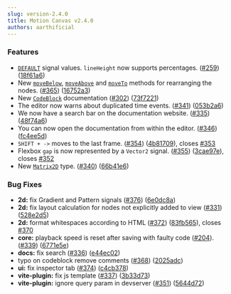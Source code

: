 ```yaml
---
slug: version-2.4.0
title: Motion Canvas v2.4.0
authors: aarthificial
---
```


### Features

- [`DEFAULT`](/docs/signals#default-values) signal values. `lineHeight` now
  supports percentages.
  ([#259](https://github.com/revideo/revideo/issues/259))
  ([18f61a6](https://github.com/revideo/revideo/commit/18f61a668420dec8afba52d52a6557e7a7919ba2))
- New [`moveBelow`](/api/2d/components/Node#moveBelow),
  [`moveAbove`](/api/2d/components/Node#moveAbove) and
  [`moveTo`](/api/2d/components/Node#moveTo) methods for rearranging the nodes.
  ([#365](https://github.com/revideo/revideo/issues/365))
  ([16752a3](https://github.com/revideo/revideo/commit/16752a3b8ae7461b33d6208a9675729f374e8324))
- New [`CodeBlock`](/docs/code-block) documentation
  ([#302](https://github.com/revideo/revideo/issues/302))
  ([73f7221](https://github.com/revideo/revideo/commit/73f7221536e09d5cf77f75ca173d1a7637d5b98f))
- The editor now warns about duplicated time events.
  ([#341](https://github.com/revideo/revideo/issues/341))
  ([053b2a6](https://github.com/revideo/revideo/commit/053b2a6c22c4e726e3962fdaf0a2e8d149889a9b))
- We now have a search bar on the documentation website.
  ([#335](https://github.com/revideo/revideo/issues/335))
  ([48f74a6](https://github.com/revideo/revideo/commit/48f74a60d54cc52c7f069a9ec39071c99163bd19))
- You can now open the documentation from within the editor.
  ([#346](https://github.com/revideo/revideo/issues/346))
  ([fc4ee5d](https://github.com/revideo/revideo/commit/fc4ee5d028312904ed9e11c5341ac00f36e7242b))
- `SHIFT + ->` moves to the last frame.
  ([#354](https://github.com/revideo/revideo/issues/354))
  ([4b81709](https://github.com/revideo/revideo/commit/4b8170971400c5bf4fe690a58d3f44c3e1d00b94)),
  closes [#353](https://github.com/revideo/revideo/issues/353)
- Flexbox `gap` is now represented by a `Vector2` signal.
  ([#355](https://github.com/revideo/revideo/issues/355))
  ([3cae97e](https://github.com/revideo/revideo/commit/3cae97ea704d0533020fa87326dacadcc037d517)),
  closes [#352](https://github.com/revideo/revideo/issues/352)
- New [`Matrix2D`](/api/core/types/Matrix2D) type.
  ([#340](https://github.com/revideo/revideo/issues/340))
  ([66b41e6](https://github.com/revideo/revideo/commit/66b41e6beaca5c2ba4b6bd1a7e68ca16d183b0e9))

### Bug Fixes

- **2d:** fix Gradient and Pattern signals
  ([#376](https://github.com/revideo/revideo/issues/376))
  ([6e0dc8a](https://github.com/revideo/revideo/commit/6e0dc8af8d19f93fd6a42addca2b3a2958b4dd33))
- **2d:** fix layout calculation for nodes not explicitly added to view
  ([#331](https://github.com/revideo/revideo/issues/331))
  ([528e2d5](https://github.com/revideo/revideo/commit/528e2d5a0abec99819e022d2848b256ece9f869a))
- **2d:** format whitespaces according to HTML
  ([#372](https://github.com/revideo/revideo/issues/372))
  ([83fb565](https://github.com/revideo/revideo/commit/83fb565742d98f060c0400c8cbaf9961b69f34d0)),
  closes [#370](https://github.com/revideo/revideo/issues/370)
- **core:** playback speed is reset after saving with faulty code
  ([#204](https://github.com/revideo/revideo/issues/204)).
  ([#339](https://github.com/revideo/revideo/issues/339))
  ([6771e5e](https://github.com/revideo/revideo/commit/6771e5e17edcdc4cce074d7da0962cf71ba6c228))
- **docs:** fix search
  ([#336](https://github.com/revideo/revideo/issues/336))
  ([e44ec02](https://github.com/revideo/revideo/commit/e44ec02539a67f099471a6aa84f673a236494687))
- typo on codeblock remove comments
  ([#368](https://github.com/revideo/revideo/issues/368))
  ([2025adc](https://github.com/revideo/revideo/commit/2025adc6e7aa11d81b6f5f6989e8eae18cf86cb7))
- **ui:** fix inspector tab
  ([#374](https://github.com/revideo/revideo/issues/374))
  ([c4cb378](https://github.com/revideo/revideo/commit/c4cb378c2f9d972bb41542bbe3b3aa314fa1f3ad))
- **vite-plugin:** fix js template
  ([#337](https://github.com/revideo/revideo/issues/337))
  ([3b33d73](https://github.com/revideo/revideo/commit/3b33d73416541d491b633bada29f085f5489f6c2))
- **vite-plugin:** ignore query param in devserver
  ([#351](https://github.com/revideo/revideo/issues/351))
  ([5644d72](https://github.com/revideo/revideo/commit/5644d72d36adcdc817f0856aaff0be5507338cb8))
